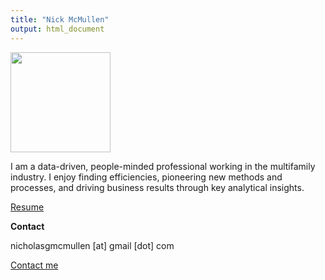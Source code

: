 ```yaml
---
title: "Nick McMullen"
output: html_document
---
```



![](headshot.jpg){width=160}


I am a data-driven, people-minded professional working in the multifamily industry. I enjoy finding efficiencies, pioneering new methods and processes, and driving business results through key analytical insights.

[Resume](McMullen_Resume 201912 v2.pdf){target="_blank"}

**Contact**

nicholasgmcmullen [at] gmail [dot] com

[Contact me](mailto:nicholasgmcmullen@gmail.com)





